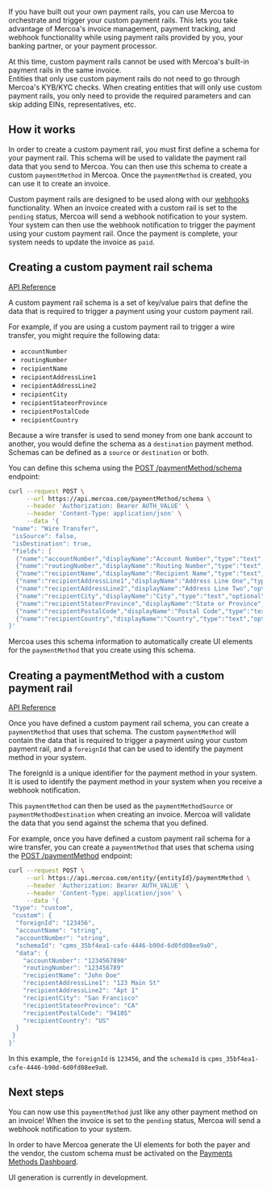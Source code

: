 If you have built out your own payment rails, you can use Mercoa to orchestrate and trigger your custom payment rails.
This lets you take advantage of Mercoa's invoice management, payment tracking, and webhook functionality while using payment rails provided by you, your banking partner, or your payment processor.

<Callout intent="info">
  At this time, custom payment rails cannot be used with Mercoa's built-in payment rails in the same invoice.
</Callout>

<br />

<Callout intent="info">
  Entities that only use custom payment rails do not need to go through Mercoa's KYB/KYC checks. When creating entities that will only use custom payment rails, you only need to provide the required parameters and can skip adding EINs, representatives, etc.
</Callout>

## How it works

In order to create a custom payment rail, you must first define a schema for your payment rail.
This schema will be used to validate the payment rail data that you send to Mercoa.
You can then use this schema to create a custom `paymentMethod` in Mercoa.
Once the `paymentMethod` is created, you can use it to create an invoice.

Custom payment rails are designed to be used along with our [webhooks](/concepts/webhooks) functionality.
When an invoice created with a custom rail is set to the `pending` status, Mercoa will send a webhook notification to your system.
Your system can then use the webhook notification to trigger the payment using your custom payment rail.
Once the payment is complete, your system needs to update the invoice as `paid`.

## Creating a custom payment rail schema

[API Reference](/api-reference/payment-method-schema)

A custom payment rail schema is a set of key/value pairs that define the data that is required to trigger a payment using your custom payment rail.

For example, if you are using a custom payment rail to trigger a wire transfer, you might require the following data:
- `accountNumber`
- `routingNumber`
- `recipientName`
- `recipientAddressLine1`
- `recipientAddressLine2`
- `recipientCity`
- `recipientStateorProvince`
- `recipientPostalCode`
- `recipientCountry`

Because a wire transfer is used to send money from one bank account to another, you would define the schema as a `destination` payment method. Schemas can be defined as a `source` or `destination` or both.

You can define this schema using the [POST /paymentMethod/schema](/api-reference/payment-method-schema/create-custom-payment-method-schema) endpoint:

```bash
curl --request POST \
     --url https://api.mercoa.com/paymentMethod/schema \
     --header 'Authorization: Bearer AUTH_VALUE' \
     --header 'Content-Type: application/json' \
     --data '{
 "name": "Wire Transfer",
 "isSource": false,
 "isDestination": true,
 "fields": [
  {"name":"accountNumber","displayName":"Account Number","type":"text","optional":false},
  {"name":"routingNumber","displayName":"Routing Number","type":"text","optional":false},
  {"name":"recipientName","displayName":"Recipient Name","type":"text","optional":false},
  {"name":"recipientAddressLine1","displayName":"Address Line One","type":"text","optional":false},
  {"name":"recipientAddressLine2","displayName":"Address Line Two","optional":true,"type":"text"},
  {"name":"recipientCity","displayName":"City","type":"text","optional":false},
  {"name":"recipientStateorProvince","displayName":"State or Province","type":"text","optional":false},
  {"name":"recipientPostalCode","displayName":"Postal Code","type":"text","optional":true},
  {"name":"recipientCountry","displayName":"Country","type":"text","optional":true}]
}'
```

Mercoa uses this schema information to automatically create UI elements for the `paymentMethod` that you create using this schema.

## Creating a paymentMethod with a custom payment rail

[API Reference](/api-reference/payment-method)

Once you have defined a custom payment rail schema, you can create a `paymentMethod` that uses that schema.
The custom `paymentMethod` will contain the data that is required to trigger a payment using your custom payment rail, and a `foreignId` that can be used to identify the payment method in your system.

<Callout intent="info">
  The foreignId is a unique identifier for the payment method in your system. It is used to identify the payment method in your system when you receive a webhook notification.
</Callout>

<br />

This `paymentMethod` can then be used as the `paymentMethodSource` or `paymentMethodDestination` when creating an invoice.
Mercoa will validate the data that you send against the schema that you defined.

For example, once you have defined a custom payment rail schema for a wire transfer, you can create a `paymentMethod` that uses that schema using the [POST /paymentMethod](/api-reference/entity/payment-method/create-payment-method) endpoint:

```bash
curl --request POST \
     --url https://api.mercoa.com/entity/{entityId}/paymentMethod \
     --header 'Authorization: Bearer AUTH_VALUE' \
     --header 'Content-Type: application/json' \
     --data '{
 "type": "custom",
 "custom": {
  "foreignId": "123456",
  "accountName": "string",
  "accountNumber": "string",
  "schemaId": "cpms_35bf4ea1-cafe-4446-b90d-6d0fd08ee9a0",
  "data": {
    "accountNumber": "1234567890"
    "routingNumber": "123456789"
    "recipientName": "John Doe"
    "recipientAddressLine1": "123 Main St"
    "recipientAddressLine2": "Apt 1"
    "recipientCity": "San Francisco"
    "recipientStateorProvince": "CA"
    "recipientPostalCode": "94105"
    "recipientCountry": "US"
  }
 }
}'
```

In this example, the `foreignId` is `123456`, and the `schemaId` is `cpms_35bf4ea1-cafe-4446-b90d-6d0fd08ee9a0`.

## Next steps

You can now use this `paymentMethod` just like any other payment method on an invoice! When the invoice is set to the `pending` status, Mercoa will send a webhook notification to your system.

In order to have Mercoa generate the UI elements for both the payer and the vendor, the custom schema must be activated on the [Payments Methods Dashboard](https://mercoa.com/dashboard/paymentmethods).

<Callout intent="info">
  UI generation is currently in development.
</Callout>